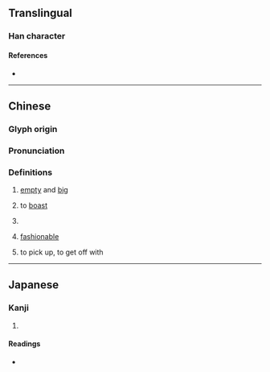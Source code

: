 {{character info}}
==Translingual==

===Han character===
{{Han char|rn=37|rad=大|as=05|sn=8|four=40727|canj=KHHL|ids=⿱大卯}}

====References====
* {{Han ref|kx=0250.230|dkj=05883|dj=0510.200|hdz=10536.020|uh=5945|ud=22853|bh=CC43|bd=52291}}

----

==Chinese==
{{zh-forms}}

===Glyph origin===
{{Han etym}}

===Pronunciation===
{{zh-pron
|m=pào
|m-s=
|c=paau3
|c-t=
|g=
|h=pfs=
|j=
|md=
|mn=phāⁿ
|mn-t=
|w=
|x=
|mc=y
|oc=y
|cat=a,v
}}

===Definitions===
{{zh-hanzi}}

# [[empty]] and [[big]]
# {{lb|zh|Cantonese}} to [[boast]]
# {{zh-alt-form|炮|cannon}}
# {{lb|zh|Min Nan}} [[fashionable]]
# {{lb|zh|Min Nan}} to pick up​, to get off with

----

==Japanese==

===Kanji===
{{ja-kanji|grade=|rs=大05}}

# {{rfdef|ja|sort=大05}}

====Readings====
* {{ja-readings|on=[[ほう]] (hō), [[ひょう]] (hyō)|kun=[[むなしい]] (munashii), [[むげいし]] (mugeishi)}}